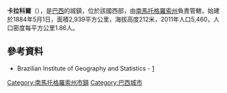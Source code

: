 {{coord|22|00|50|S|57|01|26|W|scale:30000|display=title}}

'''卡拉科爾'''（{{lang-pt|Caracol}}），是[[巴西|巴西]]的城鎮，位於該國西部，由[[南馬托格羅索州|南馬托格羅索州]]負責管轄，始建於1884年5月1日，面積2,939平方公里，海拔高度212米，2011年人口5,460，人口密度每平方公里1.86人。

==參考資料==
* Brazilian Institute of Geography and Statistics - [https://web.archive.org/web/20080611095922/http://www.ibge.gov.br/cidadesat/default.php]
{{Brazil-geo-stub}}

{{南馬托格羅索州市鎮}}
[[Category:南馬托格羅索州市鎮|Category:南馬托格羅索州市鎮]]
[[Category:巴西城市|Category:巴西城市]]